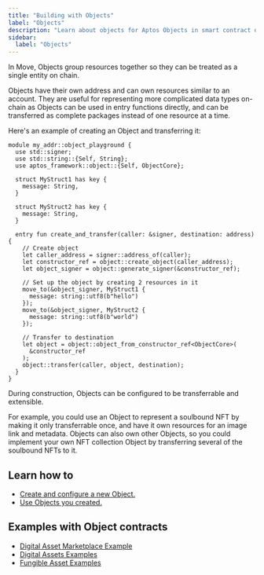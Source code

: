 ```yaml
---
title: "Building with Objects"
label: "Objects"
description: "Learn about objects for Aptos Objects in smart contract development."
sidebar:
  label: "Objects"
---
```


In Move, Objects group resources together so they can be treated as a single entity on chain.

Objects have their own address and can own resources similar to an account. They are useful for representing more complicated data types on-chain as Objects can be used in entry functions directly, and can be transferred as complete packages instead of one resource at a time.

Here's an example of creating an Object and transferring it:

```move filename="Example.move"
module my_addr::object_playground {
  use std::signer;
  use std::string::{Self, String};
  use aptos_framework::object::{Self, ObjectCore};

  struct MyStruct1 has key {
    message: String,
  }

  struct MyStruct2 has key {
    message: String,
  }

  entry fun create_and_transfer(caller: &signer, destination: address) {
    // Create object
    let caller_address = signer::address_of(caller);
    let constructor_ref = object::create_object(caller_address);
    let object_signer = object::generate_signer(&constructor_ref);

    // Set up the object by creating 2 resources in it
    move_to(&object_signer, MyStruct1 {
      message: string::utf8(b"hello")
    });
    move_to(&object_signer, MyStruct2 {
      message: string::utf8(b"world")
    });

    // Transfer to destination
    let object = object::object_from_constructor_ref<ObjectCore>(
      &constructor_ref
    );
    object::transfer(caller, object, destination);
  }
}
```

During construction, Objects can be configured to be transferrable and extensible.

For example, you could use an Object to represent a soulbound NFT by making it only transferrable once, and have it own resources for an image link and metadata. Objects can also own other Objects, so you could implement your own NFT collection Object by transferring several of the soulbound NFTs to it.

## Learn how to

- [Create and configure a new Object.](/build/smart-contracts/object/creating-objects)
- [Use Objects you created.](/build/smart-contracts/object/using-objects)

## Examples with Object contracts

- [Digital Asset Marketplace Example](https://github.com/aptos-labs/aptos-core/tree/main/aptos-move/move-examples/marketplace)
- [Digital Assets Examples](https://github.com/aptos-labs/aptos-core/tree/main/aptos-move/move-examples/token_objects)
- [Fungible Asset Examples](https://github.com/aptos-labs/aptos-core/tree/main/aptos-move/move-examples/fungible_asset)
